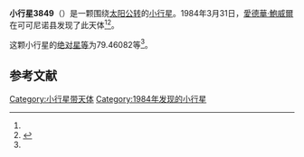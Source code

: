 {{Infobox planet
| bgcolour = #FFFFC0
| name = 3849 Incidentia
| symbol = 
| image = 
| caption = 
| discovery = yes
| discovery_ref = 
| discoverer = [[愛德華·鮑威爾|愛德華·鮑威爾]]
| discovery_site = [[可可尼诺县|可可尼诺县]] 
| discovered = 1984年3月31日
| designations = yes
| mp_name = 
| named_after = 
| alt_names = 1984 FC/ 1976 GH / 1980 FA11 / 1986 WM1
| mp_category = [[主带小行星|主带小行星]]
| orbit_ref = <ref name="a">[http://ssd.jpl.nasa.gov/sbdb.cgi?sstr=3849 3849 Incidentia] {{Wayback|url=http://ssd.jpl.nasa.gov/sbdb.cgi?sstr=3849 |date=20200917223403 }}，小行星數據庫瀏覽器（JPL Small-Body Database Browser）－[[美国国家航空航天局|美国国家航空航天局]]喷气推进实验室</ref>
| epoch = 2456400.5 (2013年4月18日更新)
| aphelion = {{convert|2.5933399|AU|km|3|abbr=on|lk=out}}
| perihelion = {{convert|2.3546707|AU|km|3|abbr=on}}
| semimajor = {{convert|2.4740053|AU|km|3|abbr=on}}
| eccentricity = 0.0482354
| period = 1421.344512 [[日|日]]<br />3.89[[儒略年|儒略年]]
| avg_speed = 
| inclination = 5.77503
| asc_node = 25.99127
| mean_anomaly = 
| arg_peri = 79.46082
| satellites = 
| physical_characteristics = yes
| dimensions = 
| mass = 
| density = 
| surface_grav = 
| escape_velocity = 
| sidereal_day = 
| axial_tilt = 
| pole_ecliptic_lat = 
| pole_ecliptic_lon = 
| albedo = 
| temperatures= 
| temp_name1 = 
| mean_temp_1 = 
| max_temp_1 = 
| temp_name2 = 
| max_temp_2 = 
| spectral_type = 
| abs_magnitude = 79.46082
}}

'''小行星3849'''（{{lang-en|3849 Incidentia}}）是一颗围绕[[太阳|太阳]][[公转|公转]]的[[小行星|小行星]]。1984年3月31日，[[愛德華·鮑威爾|愛德華·鮑威爾]]在可可尼诺县发现了此天体<ref name="a" /><ref>{{cite news|title=小行星列表|url=http://cfa-www.harvard.edu/iau/lists/NumberedMPs.txt|accessdate=2013-07-08|newspaper=哈佛大学|archive-date=2008-05-17|archive-url=https://web.archive.org/web/20080517010638/http://cfa-www.harvard.edu/iau/lists/NumberedMPs.txt|dead-url=no}}</ref>。

这颗小行星的[[绝对星等|绝对星等]]为79.46082等<ref name="a" />。

==参考文献==
{{reflist}}
{{Minor Planet Number|[[小行星3848|小行星3848]]|[[小行星3850|小行星3850]]}}

{{小天体}}

[[Category:小行星带天体|Category:小行星带天体]]
[[Category:1984年发现的小行星|Category:1984年发现的小行星]]

{{asteroid-stub}}